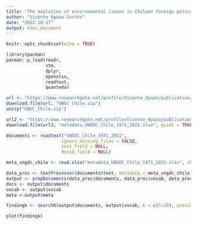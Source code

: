 ```yaml
---
title: "The evolution of environmental issues in Chilean foreign policy discourse. Applying Structural Topic Modelling to the UN General Debate interventions by Chilean officials from 1971 to 2022"
author: "Vicente Opazo Cortés"
date: "2022-10-17"
output: html_document
---
```


```r
knitr::opts_chunk$set(echo = TRUE)
```

```r
library(pacman)
pacman::p_load(readr, 
               stm, 
               dplyr, 
               openxlsx, 
               readtext, 
               quanteda)

```

```r
url <- "https://www.researchgate.net/profile/Vicente_Opazo/publication/363844089_UN_General_Debate_Corpus_Chile_1971-2022/data/634ca5809cb4fe44f32f306d/UNGDC-Chile-1971-2022.zip" 
download.file(url, "UNGC_Chile.zip")
unzip("UNGC_Chile.zip")
```

```r
url2 <- "https://www.researchgate.net/profile/Vicente_Opazo/publication/363844089_UN_General_Debate_Corpus_Chile_1971-2022/data/634cc6be2752e45ef6bebd9e/metadata-UNGDC-Chile-1971-2022.xlsx" 
download.file(url2, "metadata_UNGDC_Chile_1971_2022.xlsx", quiet = TRUE, mode = "wb")
```

```r
documents <- readtext("UNGDC_Chile_1971_2022", 
                     ignore_missing_files = FALSE, 
                     text_field = NULL,
                     docid_field = NULL)
```

```r
meta_ungdc_chile <- read.xlsx("metadata_UNGDC_Chile_1971_2022.xlsx", sheet = 1)
```

```r
data_proc <- textProcessor(documents$text, metadata = meta_ungdc_chile)
output <- prepDocuments(data_proc$documents, data_proc$vocab, data_proc$meta)
docs <- output$documents
vocab <- output$vocab
meta <-output$meta
```

```r
findingk <- searchK(output$documents, output$vocab, K = c(5:30), prevalence =~ rating + s(day), data = meta, verbose=FALSE)

plot(findingk)
```



